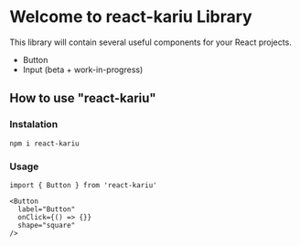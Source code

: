 
# Welcome to react-kariu Library

This library will contain several useful components for your React projects.

- Button
- Input (beta + work-in-progress)

## How to use "react-kariu"

### Instalation

```
npm i react-kariu
```

### Usage

```
import { Button } from 'react-kariu'

<Button
  label="Button"
  onClick={() => {}}
  shape="square"
/>

```

